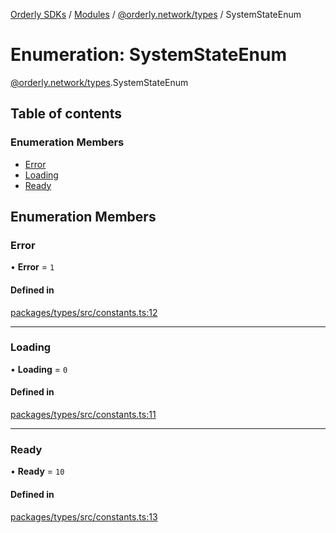 [Orderly SDKs](/sdks/tech-doc/README) / [Modules](/sdks/tech-doc/modules) / [@orderly.network/types](/sdks/tech-doc/modules/orderly_network_types) / SystemStateEnum

# Enumeration: SystemStateEnum

[@orderly.network/types](/sdks/tech-doc/modules/orderly_network_types).SystemStateEnum

## Table of contents

### Enumeration Members

- [Error](/sdks/tech-doc/enums/orderly_network_types.SystemStateEnum#error)
- [Loading](/sdks/tech-doc/enums/orderly_network_types.SystemStateEnum#loading)
- [Ready](/sdks/tech-doc/enums/orderly_network_types.SystemStateEnum#ready)

## Enumeration Members

### Error

• **Error** = ``1``

#### Defined in

[packages/types/src/constants.ts:12](https://github.com/OrderlyNetwork/js-sdk/blob/d47dd11/packages/types/src/constants.ts#L12)

___

### Loading

• **Loading** = ``0``

#### Defined in

[packages/types/src/constants.ts:11](https://github.com/OrderlyNetwork/js-sdk/blob/d47dd11/packages/types/src/constants.ts#L11)

___

### Ready

• **Ready** = ``10``

#### Defined in

[packages/types/src/constants.ts:13](https://github.com/OrderlyNetwork/js-sdk/blob/d47dd11/packages/types/src/constants.ts#L13)
